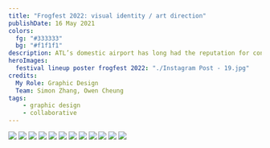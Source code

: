 ```yaml
---
title: "Frogfest 2022: visual identity / art direction"
publishDate: 16 May 2021
colors:
  fg: "#333333"
  bg: "#f1f1f1"
description: ATL’s domestic airport has long had the reputation for congestions. The new $55 million skybridges into the terminal was meant to alleviate this issue, yet no one seems to use them. Why don’t people actively utilize the new skybridges?
heroImages:
  festival lineup poster frogfest 2022: "./Instagram Post - 19.jpg"
credits:
  My Role: Graphic Design
  Team: Simon Zhang, Owen Cheung
tags: 
    - graphic design
    - collaborative
---
```

![](<./Instagram post - 19.jpg>)
![](<./Instagram post - 20.jpg>)
![](<./Instagram post - 20.jpg>)
![](<./Instagram post - 22.jpg>)
![](<./Billboard Mockup 03.png>)
![](<./Instagram post - 23.jpg>)
![](<./Instagram post - 24.jpg>)
![](<./Instagram post - 27.jpg>)
![](<./Instagram post - 28.jpg>)
![](<./Instagram post - 28.jpg>)
![](<./Instagram post - 29.jpg>)
![](<./Instagram post - 30.jpg>)





